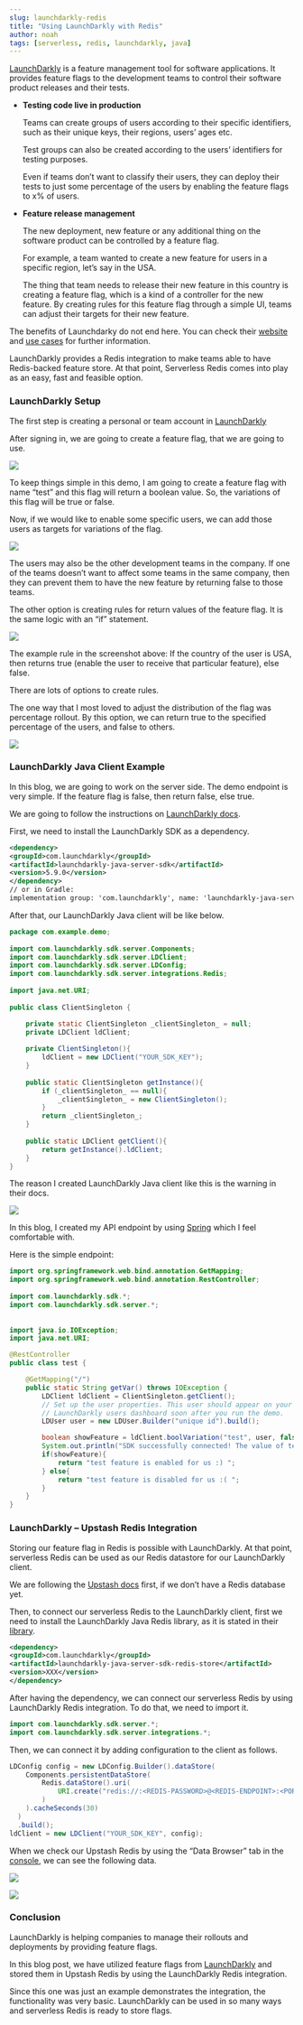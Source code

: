 ---
slug: launchdarkly-redis
title: "Using LaunchDarkly with Redis"
author: noah
tags: [serverless, redis, launchdarkly, java]
---

[LaunchDarkly](https://launchdarkly.com/) is a feature management tool for software applications. It provides feature flags to the development teams to control their software product releases and their tests.

- **Testing code live in production**

	Teams can create groups of users according to their specific identifiers, such as their unique keys, their regions, users’ ages etc.

	Test groups can also be created according to the users’ identifiers for testing purposes.

	Even if teams don’t want to classify their users, they can deploy their tests to just some percentage of the users by enabling the feature flags to x% of users.

- **Feature release management**

	The new deployment, new feature or any additional thing on the software product can be controlled by a feature flag.

	For example, a team wanted to create a new feature for users in a specific region, let’s say in the USA.

	The thing that team needs to release their new feature in this country is creating a feature flag, which is a kind of a controller for the new feature.  By creating rules for this feature flag through a simple UI, teams can adjust their targets for their new feature.


The benefits of Launchdarky do not end here. You can check their [website]( [https://launchdarkly.com/](https://launchdarkly.com/)) and [use cases]( [https://launchdarkly.com/use-cases/](https://launchdarkly.com/use-cases/)) for further information.

LaunchDarkly provides a Redis integration to make teams able to have Redis-backed feature store. At that point, Serverless Redis comes into play as an easy, fast and feasible option.

### **LaunchDarkly Setup**

The first step is creating a personal or team account in [LaunchDarkly]( [https://app.launchdarkly.com/](https://app.launchdarkly.com/))

After signing in, we are going to create a feature flag, that we are going to use.

**![](https://lh4.googleusercontent.com/tRmtajXrFWuOo5QaTVKNU2xlTvdF58KTK1Gsb9z5UnzKNPrv4zpd5BE1syoK2XPpFEx971uMEHBdhJfNDFNsyXdrP7SA6XU7thyW6v02YWBpSeHmeR8s3pGQOTwA15MLJqVdruiXSs0Qd_nkpShPtcwvIn86O2bgyeayVDZY6KyPEwZAC0uGjp3pdA)**

To keep things simple in this demo, I am going to create a feature flag with name “test” and this flag will return a boolean value. So, the variations of this flag will be true or false.

Now, if we would like to enable some specific users, we can add those users as targets for variations of the flag.

**![](https://lh4.googleusercontent.com/qT1pfmJVX6m70eB4VtEHGGSIdFkfjN0QHb0JAbdKqLCijE7I5ntio8aituaukZ48gFJT464kvZifeI-sAhl-MhWOdqq8XQ0mwWMpCEvtQVYImAg06tcl3BK9uEAM44U7qwoh5llYePLtakfHFpLIuzvnxV7Ha1RuInpUb0ZgN78qBLNHSJGkAAj3QQ)**

The users may also be the other development teams in the company. If one of the teams doesn’t want to affect some teams in the same company, then they can prevent them to have the new feature by returning false to those teams.

The other option is creating rules for return values of the feature flag. It is the same logic with an “if” statement.

**![](https://lh5.googleusercontent.com/Rqh3R33XybB2bN8bFaF3qtkpjhjhxS3pQO1NTblMTAzP07VTexeKFY_ih-pbR0Eso_Xoy5wy1KX6IUT5RHL5KSMaWZfRjAEBvss28Yu8eeXKtjJhJvtWR3qSClWGilx4XwmnYQ6hSuAEdcpv_XhxGaMKQhk2ixF3aM4SPKI7_8iqhJDmcht1sdGXug)**

The example rule in the screenshot above: If the country of the user is USA, then returns true (enable the user to receive that particular feature), else false.

There are lots of options to create rules.

The one way that I most loved to adjust the distribution of the flag was percentage rollout. By this option, we can return true to the specified percentage of the users, and false to others.

**![](https://lh5.googleusercontent.com/Rqh3R33XybB2bN8bFaF3qtkpjhjhxS3pQO1NTblMTAzP07VTexeKFY_ih-pbR0Eso_Xoy5wy1KX6IUT5RHL5KSMaWZfRjAEBvss28Yu8eeXKtjJhJvtWR3qSClWGilx4XwmnYQ6hSuAEdcpv_XhxGaMKQhk2ixF3aM4SPKI7_8iqhJDmcht1sdGXug)**

### **LaunchDarkly Java Client Example**

In this blog, we are going to work on the server side. The demo endpoint is very simple. If the feature flag is false, then return false, else true.

We are going to follow the instructions on [LaunchDarkly docs]( [https://docs.launchdarkly.com/sdk/server-side/java#getting-started](https://docs.launchdarkly.com/sdk/server-side/java#getting-started)).

First, we need to install the LaunchDarkly SDK as a dependency.

``` xml
<dependency>
<groupId>com.launchdarkly</groupId>
<artifactId>launchdarkly-java-server-sdk</artifactId>
<version>5.9.0</version>
</dependency>
// or in Gradle:
implementation group: 'com.launchdarkly', name: 'launchdarkly-java-server-sdk', version: '5.9.0'
```

After that, our LaunchDarkly Java client will be like below.

``` java
package com.example.demo;  
  
import com.launchdarkly.sdk.server.Components;  
import com.launchdarkly.sdk.server.LDClient;  
import com.launchdarkly.sdk.server.LDConfig;  
import com.launchdarkly.sdk.server.integrations.Redis;  
  
import java.net.URI;  
  
public class ClientSingleton {  

	private static ClientSingleton _clientSingleton_ = null;  
	private LDClient ldClient;  
	 
	private ClientSingleton(){  
		ldClient = new LDClient("YOUR_SDK_KEY");  
	}  
	
	public static ClientSingleton getInstance(){  
		if (_clientSingleton_ == null){  
			_clientSingleton_ = new ClientSingleton();  
		}  
		return _clientSingleton_;  
	}   
	
	public static LDClient getClient(){  
		return getInstance().ldClient;  
	}  
}
```

The reason I created LaunchDarkly Java client like this is the warning in their docs.

**![](https://lh5.googleusercontent.com/NRxMXZTdPnQy7Ecx0Sb-cdQZ_FXIg1J1QwfzK4Y9ewEfECVW57-qH0ivqoSEkr2_FspCWyn-35gyT37wzN4IBMGSaE4vcGbDsOGhnlffw4uRg6dMgAXzmhKezgkvn1fgnXD7RWBwe1G-Y_FIgxbZz2s3UURoZWZy7CML4FkIEehcLuZWthwzWu1VPw)**

In this blog, I created my API endpoint by using [Spring]( [https://start.spring.io/](https://start.spring.io/)) which I feel comfortable with.

Here is the simple endpoint:

``` java
import org.springframework.web.bind.annotation.GetMapping;  
import org.springframework.web.bind.annotation.RestController;  
  
import com.launchdarkly.sdk.*;  
import com.launchdarkly.sdk.server.*;  
  
  
import java.io.IOException;  
import java.net.URI; 

@RestController 
public class test { 

	@GetMapping("/") 
	public static String getVar() throws IOException {
		LDClient ldClient = ClientSingleton.getClient(); 
		// Set up the user properties. This user should appear on your  
		// LaunchDarkly users dashboard soon after you run the demo. 
		LDUser user = new LDUser.Builder("unique id").build();  

		boolean showFeature = ldClient.boolVariation("test", user, false);
		System.out.println("SDK successfully connected! The value of test is " + showFeature + " for " + user);   ldClient.close();  
		if(showFeature){ 
			return "test feature is enabled for us :) "; 
		} else{ 
			return "test feature is disabled for us :( "; 
		}
	}  
}
```

### **LaunchDarkly – Upstash Redis Integration**

Storing our feature flag in Redis is possible with LaunchDarkly. At that point, serverless Redis can be used as our Redis datastore for our LaunchDarkly client.

We are following the [Upstash docs]( [https://docs.upstash.com/redis](https://docs.upstash.com/redis)) first, if we don’t have a Redis database yet.

Then, to connect our serverless Redis to the LaunchDarkly client, first we need to install the LaunchDarkly Java Redis library, as it is stated in their [library]( [https://github.com/launchdarkly/java-server-sdk-redis](https://github.com/launchdarkly/java-server-sdk-redis)).

``` xml
<dependency>
<groupId>com.launchdarkly</groupId>
<artifactId>launchdarkly-java-server-sdk-redis-store</artifactId>
<version>XXX</version>
</dependency>
```

After having the dependency, we can connect our serverless Redis by using LaunchDarkly Redis integration. To do that, we need to import it.

``` java
import com.launchdarkly.sdk.server.*;
import com.launchdarkly.sdk.server.integrations.*;
```

Then, we can connect it by adding configuration to the client as follows.

``` java
LDConfig config = new LDConfig.Builder().dataStore(
	Components.persistentDataStore(
		Redis.dataStore().uri(
			URI.create("redis://:<REDIS-PASSWORD>@<REDIS-ENDPOINT>:<PORT>")
		)
	).cacheSeconds(30)  
  )  
  .build(); 
ldClient = new LDClient("YOUR_SDK_KEY", config);
```

When we check our Upstash Redis by using the “Data Browser” tab in the [console]( [https://console.upstash.com/](https://console.upstash.com/)), we can see the following data.

**![](https://lh6.googleusercontent.com/3LhQtnc_8phZajqPUKTaZqDMjY6kBviPpzyd3yNxl6JziKhETIk_evPi0qiBFGDzo1MG2q6PLq6jTjjFhNvJa0l6jlFtJwWNonAlR8Mnox3GXhQRIQmal2vZshLY2mpJNzV_BTwsnVfO9Xq4B5YlMyKByp8OuD7B2Wm6-hahsO1-JO3UIN0AUhZ_Kg)**

**![](https://lh3.googleusercontent.com/mcVSRz0wR1k5h1qL4Qw7rpxxyGfLa9Q1ViuZn9hTJ1wpd0Ej7TVONxVpakEt1qF-xK0sQ69ylQwb3Dy7QB6NkxKC3fTllHnKnqcQ9D1kTIiZBhARAIYgsWFxuNiTI3rt3Gman7juQ8X1NMUFm2LEwU9c2-v2ltWAMd6WupYzYysGyjRaDafZXPlpdA)**

### **Conclusion**

LaunchDarkly is helping companies to manage their rollouts and deployments by providing feature flags.

In this blog post, we have utilized feature flags from [LaunchDarkly]( [https://launchdarkly.com/](https://launchdarkly.com/)) and stored them in Upstash Redis by using the LaunchDarkly Redis integration.

Since this one was just an example demonstrates the integration, the functionality was very basic. LaunchDarkly can be used in so many ways and serverless Redis is ready to store flags.


